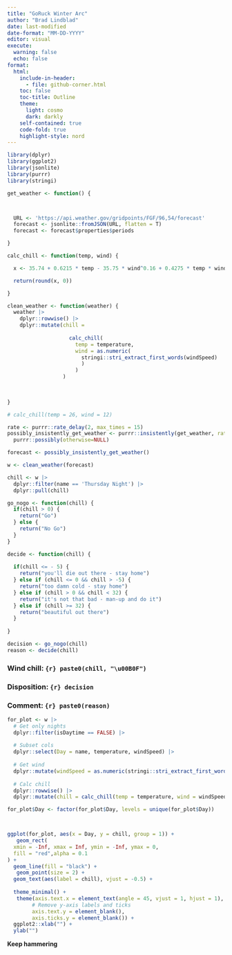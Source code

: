 ```yaml
---
title: "GoRuck Winter Arc"
author: "Brad Lindblad"
date: last-modified
date-format: "MM-DD-YYYY"
editor: visual
execute: 
  warning: false  
  echo: false
format: 
  html:
    include-in-header: 
      - file: github-corner.html
    toc: false
    toc-title: Outline
    theme:
      light: cosmo
      dark: darkly
    self-contained: true
    code-fold: true
    highlight-style: nord
---
```


```r
library(dplyr)
library(ggplot2)
library(jsonlite)
library(purrr)
library(stringi)

get_weather <- function() {



  URL <- 'https://api.weather.gov/gridpoints/FGF/96,54/forecast'
  forecast <- jsonlite::fromJSON(URL, flatten = T)
  forecast <- forecast$properties$periods

}

calc_chill <- function(temp, wind) {

  x <- 35.74 + 0.6215 * temp - 35.75 * wind^0.16 + 0.4275 * temp * wind^0.16

  return(round(x, 0))

}

clean_weather <- function(weather) {
  weather |>
    dplyr::rowwise() |>
    dplyr::mutate(chill =
                    
                    calc_chill(
                      temp = temperature,
                      wind = as.numeric(
                        stringi::stri_extract_first_words(windSpeed)
                        )
                      )
                  )
     

    
}

# calc_chill(temp = 26, wind = 12)

rate <- purrr::rate_delay(2, max_times = 15)
possibly_insistently_get_weather <- purrr::insistently(get_weather, rate = rate) |>
  purrr::possibly(otherwise=NULL)

forecast <- possibly_insistently_get_weather()

w <- clean_weather(forecast) 
```

```r
chill <- w |> 
  dplyr::filter(name == 'Thursday Night') |> 
  dplyr::pull(chill)

go_nogo <- function(chill) {
  if(chill > 0) {
    return("Go")
  } else {
    return("No Go")
  }
}

decide <- function(chill) {
  
  if(chill <= - 5) {
    return("you'll die out there - stay home")
  } else if (chill <= 0 && chill > -5) {
    return("too damn cold - stay home")
  } else if (chill > 0 && chill < 32) {
    return("it's not that bad - man-up and do it")
  } else if (chill >= 32) {
    return("beautiful out there")
  }
  
}

decision <- go_nogo(chill)
reason <- decide(chill)
```

### Wind chill: `{r} paste0(chill, "\u00B0F")`

### Disposition: `{r} decision`

### Comment: `{r} paste0(reason)`

```r
for_plot <- w |> 
  # Get only nights
  dplyr::filter(isDaytime == FALSE) |> 
  
  # Subset cols
  dplyr::select(Day = name, temperature, windSpeed) |> 
  
  # Get wind
  dplyr::mutate(windSpeed = as.numeric(stringi::stri_extract_first_words(windSpeed))) |> 
  
  # Calc chill
  dplyr::rowwise() |> 
  dplyr::mutate(chill = calc_chill(temp = temperature, wind = windSpeed)) 

for_plot$Day <- factor(for_plot$Day, levels = unique(for_plot$Day))



ggplot(for_plot, aes(x = Day, y = chill, group = 1)) +
   geom_rect(
  xmin = -Inf, xmax = Inf, ymin = -Inf, ymax = 0,
  fill = "red",alpha = 0.1
) +
  geom_line(fill = "black") +
   geom_point(size = 2) +
  geom_text(aes(label = chill), vjust = -0.5) +
  
  theme_minimal() +
   theme(axis.text.x = element_text(angle = 45, vjust = 1, hjust = 1),
        # Remove y-axis labels and ticks
        axis.text.y = element_blank(),
        axis.ticks.y = element_blank()) +
  ggplot2::xlab("") +
  ylab("")
```

**Keep hammering**
